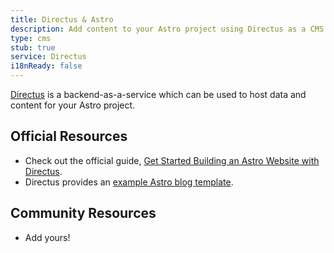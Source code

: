 ```yaml
---
title: Directus & Astro
description: Add content to your Astro project using Directus as a CMS
type: cms
stub: true
service: Directus
i18nReady: false
---
```


[Directus](https://directus.io/) is a backend-as-a-service which can be used to host data and content for your Astro project.

## Official Resources
- Check out the official guide, [Get Started Building an Astro Website with Directus](https://directus.io/guides/get-started-building-an-astro-website-with-directus/).
- Directus provides an [example Astro blog template](https://github.com/directus/examples/tree/main/astro).

## Community Resources 

- Add yours!

